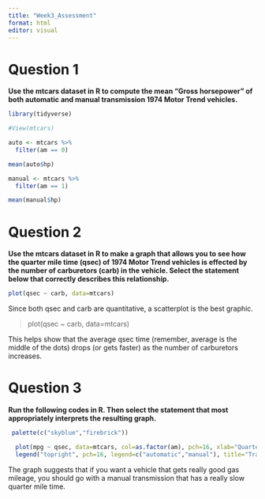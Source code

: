 ```yaml
---
title: "Week3_Assessment"
format: html
editor: visual
---
```


# Question 1
__Use the mtcars dataset in R to compute the mean "Gross horsepower" of both automatic and manual transmission 1974 Motor Trend vehicles.__

```r
library(tidyverse)

#View(mtcars)

auto <- mtcars %>%
  filter(am == 0)

mean(auto$hp)

manual <- mtcars %>%
  filter(am == 1)

mean(manual$hp)
```
# Question 2
__Use the mtcars dataset in R to make a graph that allows you to see how the quarter mile time (qsec) of 1974 Motor Trend vehicles is effected by the number of carburetors (carb) in the vehicle. Select the statement below that correctly describes this relationship.__
```r
plot(qsec ~ carb, data=mtcars)
```
Since both qsec and carb are quantitative, a scatterplot is the best graphic.

> plot(qsec ~ carb, data=mtcars)

This helps show that the average qsec time (remember, average is the middle of the dots) drops (or gets faster) as the number of carburetors increases.


# Question 3
__Run the following codes in R. Then select the statement that most appropriately interprets the resulting graph.__
```r
 palette(c("skyblue","firebrick"))

  plot(mpg ~ qsec, data=mtcars, col=as.factor(am), pch=16, xlab="Quarter Mile Time (seconds)", ylab="Miles per Gallon", main="1974 Motor Trend Vehicles")
  legend("topright", pch=16, legend=c("automatic","manual"), title="Transmission", bty='n', col=palette())
```
The graph suggests that if you want a vehicle that gets really good gas mileage, you should go with a manual transmission that has a really slow quarter mile time.
